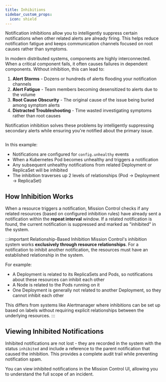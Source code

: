 ```yaml
---
title: Inhibitions
sidebar_custom_props:
  icon: shield
---
```


Notification inhibitions allow you to intelligently suppress certain notifications when other related alerts are already firing. This helps reduce notification fatigue and keeps communication channels focused on root causes rather than symptoms.

In modern distributed systems, components are highly interconnected. When a critical component fails, it often causes failures in dependent components. Without inhibition, this can lead to:

1. **Alert Storms** - Dozens or hundreds of alerts flooding your notification channels
2. **Alert Fatigue** - Team members becoming desensitized to alerts due to the volume
3. **Root Cause Obscurity** - The original cause of the issue being buried among symptom alerts
4. **Distracted Troubleshooting** - Time wasted investigating symptoms rather than root causes

Notification inhibition solves these problems by intelligently suppressing secondary alerts while ensuring you're notified about the primary issue.

```yaml file=<rootDir>/modules/mission-control/fixtures/notifications/deployment-with-inhibition.yaml
```

In this example:
- Notifications are configured for `config.unhealthy` events
- When a Kubernetes Pod becomes unhealthy and triggers a notification
- Any subsequent unhealthy notifications from related Deployment or ReplicaSet will be inhibited
- The inhibition traverses up 2 levels of relationships (Pod -> Deployment -> ReplicaSet)

## How Inhibition Works

When a resource triggers a notification, Mission Control checks if any related resources (based on configured inhibition rules) have already sent a notification within the **repeat interval** window. If a related notification is found, the current notification is suppressed and marked as "inhibited" in the system.

:::important Relationship-Based Inhibition
Mission Control's inhibition system works **exclusively through resource relationships**. For a notification to inhibit another notification, the resources must have an established relationship in the system.

For example:
- A Deployment is related to its ReplicaSets and Pods, so notifications about these resources can inhibit each other
- A Node is related to the Pods running on it
- One Deployment is generally not related to another Deployment, so they cannot inhibit each other

This differs from systems like Alertmanager where inhibitions can be set up based on labels without requiring explicit relationships between the underlying resources.
:::


## Viewing Inhibited Notifications

Inhibited notifications are not lost - they are recorded in the system with the status `inhibited` and include a reference to the parent notification that caused the inhibition. 
This provides a complete audit trail while preventing notification spam.

You can view inhibited notifications in the Mission Control UI, allowing you to understand the full scope of an incident.
